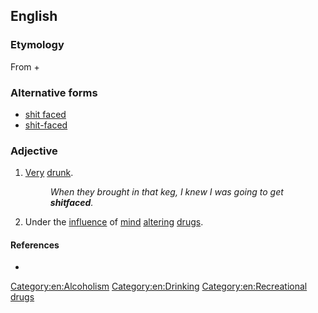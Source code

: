 ==English==

===Etymology===
From {{term|shit||lang=en}} + {{term|faced||lang=en}}

===Alternative forms===
* [[shit faced]]
* [[shit-faced]]

===Adjective===
{{en-adj}}

# {{vulgar}} [[very|Very]] [[drunk]].
#: ''When they brought in that keg, I knew I was going to get '''shitfaced'''.''
# {{vulgar}} Under the [[influence]] of [[mind]] [[altering]] [[drugs]].

====References====
* {{R:American Heritage 2000}}

[[Category:en:Alcoholism]]
[[Category:en:Drinking]]
[[Category:en:Recreational drugs]]